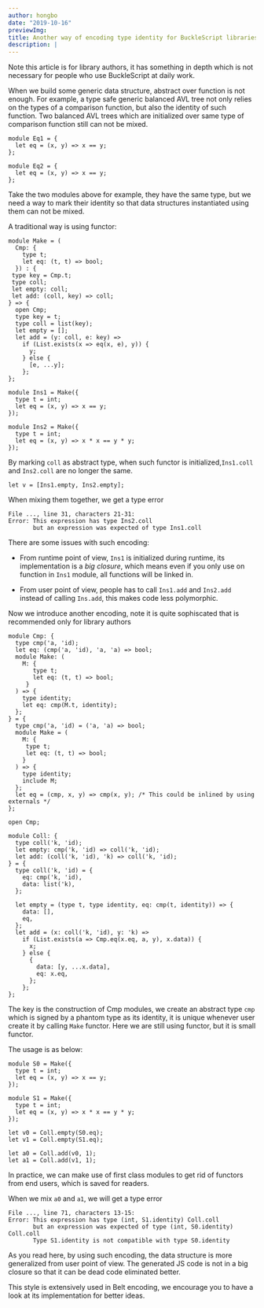 ```yaml
---
author: hongbo
date: "2019-10-16"
previewImg:
title: Another way of encoding type identity for BuckleScript libraries without using big functor
description: |
---
```


Note this article is for library authors, it has something in depth which is
not necessary for people who use BuckleScript at daily work.

When we build some generic data structure, abstract over function is not
enough. For example, a type safe generic balanced AVL tree not only relies on
the types of a comparison function, but also the identity of such function. Two
balanced AVL trees which are initialized over same type of comparison function
still can not be mixed.

```reason
module Eq1 = {
  let eq = (x, y) => x == y;
};

module Eq2 = {
  let eq = (x, y) => x == y;
};
```

Take the two modules above for example, they have the same type, but we need a
way to mark their identity so that data structures instantiated using them can
not be mixed.

A traditional way is using functor:

```reason
module Make = (
  Cmp: {
    type t;
    let eq: (t, t) => bool;
  }) : {
 type key = Cmp.t;
 type coll;
 let empty: coll;
 let add: (coll, key) => coll;
} => {
  open Cmp;
  type key = t;
  type coll = list(key);
  let empty = [];
  let add = (y: coll, e: key) =>
    if (List.exists(x => eq(x, e), y)) {
      y;
    } else {
      [e, ...y];
    };
};

module Ins1 = Make({
  type t = int;
  let eq = (x, y) => x == y;
});

module Ins2 = Make({
  type t = int;
  let eq = (x, y) => x * x == y * y;
});
```

By marking `coll` as abstract type, when such functor is
initialized,`Ins1.coll` and `Ins2.coll` are no longer the same.

```reason
let v = [Ins1.empty, Ins2.empty];
```

When mixing them together, we get a type error

```
File ..., line 31, characters 21-31:
Error: This expression has type Ins2.coll
       but an expression was expected of type Ins1.coll
```

There are some issues with such encoding:

- From runtime point of view, `Ins1` is initialized during runtime, its
  implementation is a _big closure_, which means even if you only use on
  function in `Ins1` module, all functions will be linked in.

- From user point of view, people has to call `Ins1.add` and `Ins2.add` instead
  of calling `Ins.add`, this makes code less polymorphic.

Now we introduce another encoding, note it is quite sophiscated that is
recommended only for library authors

```reason
module Cmp: {
  type cmp('a, 'id);
  let eq: (cmp('a, 'id), 'a, 'a) => bool;
  module Make: (
    M: {
       type t;
       let eq: (t, t) => bool;
     }
  ) => {
    type identity;
    let eq: cmp(M.t, identity);
  };
} = {
  type cmp('a, 'id) = ('a, 'a) => bool;
  module Make = (
    M: {
     type t;
     let eq: (t, t) => bool;
    }
  ) => {
    type identity;
    include M;
  };
  let eq = (cmp, x, y) => cmp(x, y); /* This could be inlined by using externals */
};

open Cmp;

module Coll: {
  type coll('k, 'id);
  let empty: cmp('k, 'id) => coll('k, 'id);
  let add: (coll('k, 'id), 'k) => coll('k, 'id);
} = {
  type coll('k, 'id) = {
    eq: cmp('k, 'id),
    data: list('k),
  };

  let empty = (type t, type identity, eq: cmp(t, identity)) => {
    data: [],
    eq,
  };
  let add = (x: coll('k, 'id), y: 'k) =>
    if (List.exists(a => Cmp.eq(x.eq, a, y), x.data)) {
      x;
    } else {
      {
        data: [y, ...x.data],
        eq: x.eq,
      };
    };
};
```

The key is the construction of Cmp modules, we create an abstract type `cmp`
which is signed by a phantom type as its identity, it is unique whenever user
create it by calling `Make` functor. Here we are still using functor, but it is
small functor.

The usage is as below:

```reason
module S0 = Make({
  type t = int;
  let eq = (x, y) => x == y;
});

module S1 = Make({
  type t = int;
  let eq = (x, y) => x * x == y * y;
});

let v0 = Coll.empty(S0.eq);
let v1 = Coll.empty(S1.eq);

let a0 = Coll.add(v0, 1);
let a1 = Coll.add(v1, 1);
```

In practice, we can make use of first class modules to get rid of functors from
end users, which is saved for readers.

When we mix `a0` and `a1`, we will get a type error

```
File ..., line 71, characters 13-15:
Error: This expression has type (int, S1.identity) Coll.coll
       but an expression was expected of type (int, S0.identity) Coll.coll
       Type S1.identity is not compatible with type S0.identity
```

As you read here, by using such encoding, the data structure is more
generalized from user point of view. The generated JS code is not in a big
closure so that it can be dead code eliminated better.

This style is extensively used in Belt encoding, we encourage you to have a
look at its implementation for better ideas.
